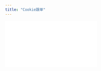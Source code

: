 ```yaml
---
title: "Cookie跟单"
---
```


<iframe src="//player.bilibili.com/player.html?isOutside=true&aid=115096718149574&bvid=BV1vMekz2EHy&cid=31964201193&p=1&autoplay=0"
        scrolling="no" border="0" frameborder="no" framespacing="0" allowfullscreen="true" />

<Steps>
    <Step title="添加/更新Cookie">
        [添加Cookie](/copyapes/other/add-cookie)

        必须确保你的cookie是在有效状态
    </Step>
    <Step title="搜索你的Cookie">
        ![Ck Pn](/images/copyapes/ck.png)
    </Step>
    <Step title="选择你的Cookie，设置跟单任务">
        ![Ck1 Pn](/images/copyapes/ck1.png)
    </Step>
    <Step title="成功创建任务">
        cookie跟单的任务会比普通交易所跟单任务多一个“-xxx”

        ![Ck2 Pn](/images/copyapes/ck2.png)
    </Step>
</Steps>